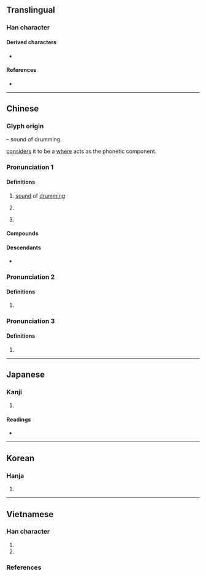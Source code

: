 {{character info}}
==Translingual==

===Han character===
{{Han char|rn=59|rad=彡|as=09|sn=12|four=42122|canj=GTHHH|ids=⿰壴彡}}

====Derived characters====
* {{l|mul|[[嘭]], [[憉]], [[澎]], [[膨]], [[蟛]], [[㱶]], [[甏]], [[蟚]], [[𥛱]]}}

====References====
* {{Han ref|kx=0364.050|dkj=10003|dj=0683.110|hdz=20855.060|uh=5F6D|ud=24429|bh=B45E|bd=46174}}

----

==Chinese==
{{zh-forms}}
{{zh-wp|zh:彭姓|yue:彭氏|gan:彭姓|nan:Phêⁿ (sèⁿ)|zh:彭國|en:Peng (surname)|en:Dapeng (state)}}

===Glyph origin===
{{Han etym}}
{{Han compound|壴|彡|ls=ic|t1=drum|t2=visualization of the sound of drumming}} – sound of drumming.

''{{w|Shuowen}}'' [[considers]] it to be a {{liushu|psc|nocap=1}} [[where]] {{och-l|彡}} acts as the phonetic component.

===Pronunciation 1===
{{zh-pron
|m=péng
|m-s=pen2
|c=paang4
|c-t=pang3
|g=pang2
|h=pfs=phàng;gd=pang2
|j=peng1
|mb=pâng
|md=pàng
|mn=xm,qz,jj,tp:phîⁿ/zz,kh:phêⁿ/phêng
|mn_note=phîⁿ/phêⁿ - vernacular (surname); phêng - literary
|mn-t=pên5
|w=3ban
|x=ben2
|mc=y
|oc=y
|cat=pn
|ma=y
}}

====Definitions====
{{zh-hanzi}}

# {{lb|zh|onomatopoeia|obsolete}} [[sound]] of [[drum]]ming
# {{n-g|Name of an [[ancient]] [[country]].}}
# {{surname|zh}}
#: {{zh-x|^彭 ^德-懷|{{w|Peng Dehuai|'''Peng''' Dehuai}} (Chinese military leader)}}

====Compounds====
{{zh-der|三彭|彭澤|彭張|彭越|彭亨|彭湃|彭排|彭郎磯|彭蠡湖|彭蠡|彭聃|彭殤|彭城|彭侯|彭佳嶼|彭澤宰|彭女山|彭巴草原|彭門山|彭公案|加彭|彭祖|八彭|彭莊|朱彭|彭場|彭龍|彭家灣|彭家嶺|彭佳|彭畈|彭店|彭陽:[[Pengyang]]}}

====Descendants====
* {{desc|bor=1|en|Peng|Pang|Pee}}

===Pronunciation 2===
{{zh-pron
|m=páng
|c=pong4
|dial=n
|cat=
|ma=y
}}

====Definitions====
{{zh-hanzi}}

# {{zh-alt-form|旁|[[side]]; [[near]]}}

===Pronunciation 3===
{{zh-pron
|m=bāng
|c=bong1
|dial=n
|cat=
}}

====Definitions====
{{zh-hanzi}}

# {{zh-only|彭彭}}

----

==Japanese==
{{wp|lang=ja}}

===Kanji===
{{ja-kanji|grade=|rs=彡09}}

# {{rfdef|ja|sort=彡09}}

====Readings====
* {{ja-readings|on=[[ほう]] (hō)|kun=[[ゆく]] (yuku), [[みち]] (michi), [[さかん]] (sakan)|nanori=みつる}}

----

==Korean==

===Hanja===
{{ko-hanja|hangeul=[[팽]], [[방]]|eumhun=|rv=paeng, bang|mr=p'aeng, pang|y=phayng, pang}}

# {{rfdef|ko|sort=彡09}}

----

==Vietnamese==

===Han character===
{{vi-readings|rs=彡09
|hanviet=bành-tdcndg;tdcntd;gdhn;bonet;genibrel
|phienthiet=蒲庚 bồ canh
|nom=bành-tdcndg;tdcntd;gdhn;bonet;genibrel;taberd, phình-tdcndg
}}

# {{han tu form of|Bành|[[surname]]}}
# {{Nom form of|bành}}

===References===
<references/>